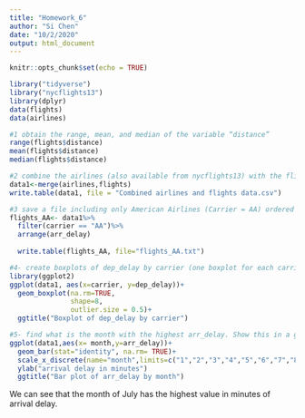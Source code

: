 ```yaml
---
title: "Homework_6"
author: "Si Chen"
date: "10/2/2020"
output: html_document
---
```


```r
knitr::opts_chunk$set(echo = TRUE)
```


```r
library("tidyverse")
library("nycflights13")
library(dplyr)
data(flights)
data(airlines)
```

```r
#1 obtain the range, mean, and median of the variable “distance”
range(flights$distance)
mean(flights$distance)
median(flights$distance)
```

```r
#2 combine the airlines (also available from nycflights13) with the flights data in a single file
data1<-merge(airlines,flights)
write.table(data1, file = "Combined airlines and flights data.csv")
```

```r
#3 save a file including only American Airlines (Carrier = AA) ordered by arr_delay
flights_AA<- data1%>%
  filter(carrier == "AA")%>%
  arrange(arr_delay)
  
  write.table(flights_AA, file="flights_AA.txt")
```

```r
#4- create boxplots of dep_delay by carrier (one boxplot for each carrier)
library(ggplot2)
ggplot(data1, aes(x=carrier, y=dep_delay))+
  geom_boxplot(na.rm=TRUE, 
               shape=8,
               outlier.size = 0.5)+
  ggtitle("Boxplot of dep_delay by carrier")

```

```r
#5- find what is the month with the highest arr_delay. Show this in a graph
ggplot(data1,aes(x= month,y=arr_delay))+
  geom_bar(stat="identity", na.rm= TRUE)+
  scale_x_discrete(name="month",limits=c("1","2","3","4","5","6","7","8","9","10","11","12"))+
  ylab("arrival delay in minutes")
  ggtitle("Bar plot of arr_delay by month")
```
We can see that the month of July has the highest value in minutes of arrival delay.
